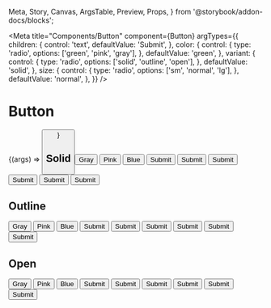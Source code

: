   Meta,
  Story,
  Canvas,
  ArgsTable,
  Preview,
  Props,
} from '@storybook/addon-docs/blocks';

<Meta
  title="Components/Button"
  component={Button}
  argTypes={{
    children: {
      control: 'text',
      defaultValue: 'Submit',
    },
    color: {
      control: {
        type: 'radio',
        options: ['green', 'pink', 'gray'],
      },
      defaultValue: 'green',
    },
    variant: {
      control: {
        type: 'radio',
        options: ['solid', 'outline', 'open'],
      },
      defaultValue: 'solid',
    },
    size: {
      control: {
        type: 'radio',
        options: ['sm', 'normal', 'lg'],
      },
      defaultValue: 'normal',
    },
  }}
/>

# Button

<Preview>
  <Story
    name="Button (Default)"
    args={{
      children: 'Submit',
      variant: 'solid',
      color: 'gray',
      size: 'normal',
    }}
  >
    {(args) => <Button {...args} />}
  </Story>
</Preview>

<Props story="Button (Default)" />

## Solid

<Canvas>
  <Story name="solid/gray/sm">
    <Button variant="solid" color="gray" size="sm">
      Gray
    </Button>
  </Story>
  <Story name="solid/green/sm">
    <Button variant="solid" color="green" size="sm">
      Pink
    </Button>
  </Story>
  <Story name="solid/pink/sm">
    <Button variant="solid" color="pink" size="sm">
      Blue
    </Button>
  </Story>
</Canvas>

<Canvas>
  <Story name="solid/gray/normal">
    <Button variant="solid" color="gray" size="normal">
      Submit
    </Button>
  </Story>
  <Story name="solid/green/normal">
    <Button variant="solid" color="green" size="normal">
      Submit
    </Button>
  </Story>
  <Story name="solid/pink/normal">
    <Button variant="solid" color="pink" size="normal">
      Submit
    </Button>
  </Story>
</Canvas>

<Canvas>
  <Story name="solid/gray/lg">
    <Button variant="solid" color="gray" size="lg">
      Submit
    </Button>
  </Story>
  <Story name="solid/green/lg">
    <Button variant="solid" color="green" size="lg">
      Submit
    </Button>
  </Story>
  <Story name="solid/pink/lg">
    <Button variant="solid" color="pink" size="lg">
      Submit
    </Button>
  </Story>
</Canvas>

## Outline

<Canvas>
  <Story name="outline/gray/sm">
    <Button variant="outline" color="gray" size="sm">
      Gray
    </Button>
  </Story>
  <Story name="outline/green/sm">
    <Button variant="outline" color="green" size="sm">
      Pink
    </Button>
  </Story>
  <Story name="outline/pink/sm">
    <Button variant="outline" color="pink" size="sm">
      Blue
    </Button>
  </Story>
</Canvas>

<Canvas>
  <Story name="outline/gray/normal">
    <Button variant="outline" color="gray" size="normal">
      Submit
    </Button>
  </Story>
  <Story name="outline/green/normal">
    <Button variant="outline" color="green" size="normal">
      Submit
    </Button>
  </Story>
  <Story name="outline/pink/normal">
    <Button variant="outline" color="pink" size="normal">
      Submit
    </Button>
  </Story>
</Canvas>

<Canvas>
  <Story name="outline/gray/lg">
    <Button variant="outline" color="gray" size="lg">
      Submit
    </Button>
  </Story>
  <Story name="outline/green/lg">
    <Button variant="outline" color="green" size="lg">
      Submit
    </Button>
  </Story>
  <Story name="outline/pink/lg">
    <Button variant="outline" color="pink" size="lg">
      Submit
    </Button>
  </Story>
</Canvas>

## Open

<Canvas>
  <Story name="open/gray/sm">
    <Button variant="open" color="gray" size="sm">
      Gray
    </Button>
  </Story>
  <Story name="open/green/sm">
    <Button variant="open" color="green" size="sm">
      Pink
    </Button>
  </Story>
  <Story name="open/pink/sm">
    <Button variant="open" color="pink" size="sm">
      Blue
    </Button>
  </Story>
</Canvas>

<Canvas>
  <Story name="open/gray/normal">
    <Button variant="open" color="gray" size="normal">
      Submit
    </Button>
  </Story>
  <Story name="open/green/normal">
    <Button variant="open" color="green" size="normal">
      Submit
    </Button>
  </Story>
  <Story name="open/pink/normal">
    <Button variant="open" color="pink" size="normal">
      Submit
    </Button>
  </Story>
</Canvas>

<Canvas>
  <Story name="open/gray/lg">
    <Button variant="open" color="gray" size="lg">
      Submit
    </Button>
  </Story>
  <Story name="open/green/lg">
    <Button variant="open" color="green" size="lg">
      Submit
    </Button>
  </Story>
  <Story name="open/pink/lg">
    <Button variant="open" color="pink" size="lg">
      Submit
    </Button>
  </Story>
</Canvas>
